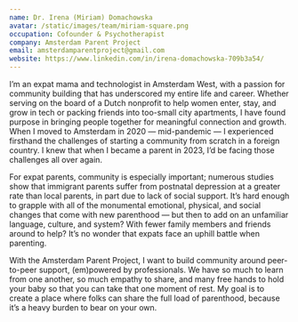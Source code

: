 ```yaml
---
name: Dr. Irena (Miriam) Domachowska
avatar: /static/images/team/miriam-square.png
occupation: Cofounder & Psychotherapist
company: Amsterdam Parent Project
email: amsterdamparentproject@gmail.com
website: https://www.linkedin.com/in/irena-domachowska-709b3a54/
---
```


I’m an expat mama and technologist in Amsterdam West, with a passion for community building that has underscored my entire life and career. Whether serving on the board of a Dutch nonprofit to help women enter, stay, and grow in tech or packing friends into too-small city apartments, I have found purpose in bringing people together for meaningful connection and growth. When I moved to Amsterdam in 2020 — mid-pandemic — I experienced firsthand the challenges of starting a community from scratch in a foreign country. I knew that when I became a parent in 2023, I’d be facing those challenges all over again.

For expat parents, community is especially important; numerous studies show that immigrant parents suffer from postnatal depression at a greater rate than local parents, in part due to lack of social support. It’s hard enough to grapple with all of the monumental emotional, physical, and social changes that come with new parenthood — but then to add on an unfamiliar language, culture, and system? With fewer family members and friends around to help? It’s no wonder that expats face an uphill battle when parenting.

With the Amsterdam Parent Project, I want to build community around peer-to-peer support, (em)powered by professionals. We have so much to learn from one another, so much empathy to share, and many free hands to hold your baby so that you can take that one moment of rest. My goal is to create a place where folks can share the full load of parenthood, because it’s a heavy burden to bear on your own.
